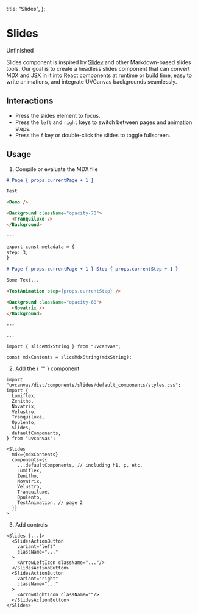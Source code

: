   title: "Slides",
};

# Slides

<Note>Unfinished</Note>

Slides component is inspired by [Slidev](https://sli.dev/) and other Markdown-based slides tools. Our goal is to create a headless slides component that can convert MDX and JSX in it into React components at runtime or build time, easy to write animations, and integrate UVCanvas backgrounds seamlessly.

<SlidesExample />

## Interactions

- Press the slides element to focus.
- Press the `left` and `right` keys to switch between pages and animation steps.
- Press the `f` key or double-click the slides to toggle fullscreen.

## Usage

1. Compile or evaluate the MDX file

```md {{ title: "Raw String" }}
# Page { props.currentPage + 1 }

Test

<Demo />

<Background className="opacity-70">
  <Tranquiluxe />
</Background>

---

export const metadata = {
step: 3,
}

# Page { props.currentPage + 1 } Step { props.currentStep + 1 }

Some Text...

<TestAnimation step={props.currentStep} />

<Background className="opacity-60">
  <Novatrix />
</Background>

---

...
```

```tsx
import { sliceMdxString } from "uvcanvas";
```

```tsx
const mdxContents = sliceMdxString(mdxString);
```

2. Add the { "<Slides />" } component

```tsx
import "uvcanvas/dist/components/slides/default_components/styles.css";
import {
  Lumiflex,
  Zenitho,
  Novatrix,
  Velustro,
  Tranquiluxe,
  Opulento,
  Slides,
  defaultComponents,
} from "uvcanvas";
```

```tsx
<Slides
  mdx={mdxContents}
  components={{
    ...defaultComponents, // including h1, p, etc.
    Lumiflex,
    Zenitho,
    Novatrix,
    Velustro,
    Tranquiluxe,
    Opulento,
    TestAnimation, // page 2
  }}
>
```

3. Add controls

```tsx
<Slides {...}>
  <SlidesActionButton
    variant="left"
    className="..."
  >
    <ArrowLeftIcon className="..."/>
  </SlidesActionButton>
  <SlidesActionButton
    variant="right"
    className="..."
  >
    <ArrowRightIcon className=""/>
  </SlidesActionButton>
</Slides>
```
